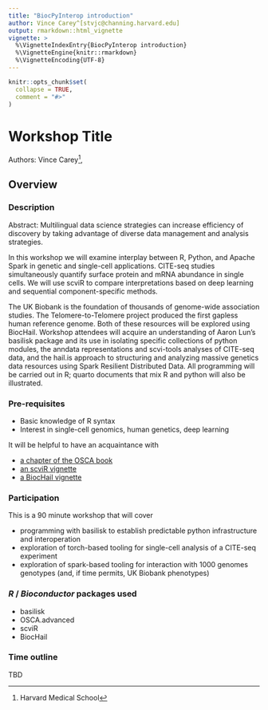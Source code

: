 ```yaml
---
title: "BiocPyInterop introduction"
author: Vince Carey^[stvjc@channing.harvard.edu]
output: rmarkdown::html_vignette
vignette: >
  %\VignetteIndexEntry{BiocPyInterop introduction}
  %\VignetteEngine{knitr::rmarkdown}
  %\VignetteEncoding{UTF-8}
---
```



```r
knitr::opts_chunk$set(
  collapse = TRUE,
  comment = "#>"
)
```

# Workshop Title

Authors:
    Vince Carey^[Harvard Medical School],
    <br/>


## Overview

### Description

Abstract: Multilingual data science strategies can increase efficiency of discovery by taking advantage of diverse data management and analysis strategies.  

In this workshop we will examine interplay between R, Python, and Apache Spark in genetic and single-cell applications.  CITE-seq studies simultaneously quantify surface protein and mRNA abundance in single cells.  We will use scviR to compare interpretations based on deep learning and sequential component-specific methods.  

The UK Biobank is the foundation of thousands of genome-wide association studies.  The Telomere-to-Telomere project produced the first gapless human reference genome.  Both of these resources will be explored using BiocHail.  Workshop attendees will acquire an understanding of Aaron Lun's basilisk package and its use in isolating specific collections of python modules, the anndata representations and scvi-tools analyses of CITE-seq data, and the hail.is approach to structuring and analyzing massive genetics data resources using Spark Resilient Distributed Data.  All programming will be carried out in R; quarto documents that mix R and python will also be illustrated.

### Pre-requisites

* Basic knowledge of R syntax
* Interest in single-cell genomics, human genetics, deep learning

It will be helpful to have an acquaintance with 

* [a chapter of the OSCA book](http://bioconductor.org/books/3.17/OSCA.advanced/integrating-with-protein-abundance.html)
* [an scviR vignette](https://bioconductor.org/packages/release/bioc/vignettes/scviR/inst/doc/citeseq_tut.html)
* [a BiocHail vignette](https://bioconductor.org/packages/release/bioc/vignettes/BiocHail/inst/doc/gwas_tut.html)

### Participation

This is a 90 minute workshop that will cover

- programming with basilisk to establish predictable python infrastructure and interoperation
- exploration of torch-based tooling for single-cell analysis of a CITE-seq experiment
- exploration of spark-based tooling for interaction with 1000 genomes genotypes (and, if time permits, UK Biobank phenotypes)

### _R_ / _Bioconductor_ packages used

- basilisk
- OSCA.advanced
- scviR
- BiocHail

### Time outline

TBD

<!--
An example for a 45-minute workshop:

| Activity                     | Time |
|------------------------------|------|
| Packages                     | 15m  |
| Package Development          | 15m  |
| Contributing to Bioconductor | 5m   |
| Best Practices               | 10m  |

### Workshop goals and objectives

List "big picture" student-centered workshop goals and learning
objectives. Learning goals and objectives are related, but not the
same thing. These goals and objectives will help some people to decide
whether to attend the conference for training purposes, so please make
these as precise and accurate as possible.

*Learning goals* are high-level descriptions of what
participants will learn and be able to do after the workshop is
over. *Learning objectives*, on the other hand, describe in very
specific and measurable terms specific skills or knowledge
attained. The [Bloom's Taxonomy](#bloom) may be a useful framework
for defining and describing your goals and objectives, although there
are others.

### Learning goals

Some examples:

* describe how to...
* identify methods for...
* understand the difference between...

### Learning objectives

* analyze xyz data to produce...
* create xyz plots
* evaluate xyz data for artifacts

## Workshop

Divide the workshop into sections (`## A Section`). Include
fully-evaluated _R_ code chunks. Develop exercises and solutions, and
anticipate that your audience will walk through the code with you, or
work on the code idependently -- do not be too ambitious in the
material that you present.

-->



